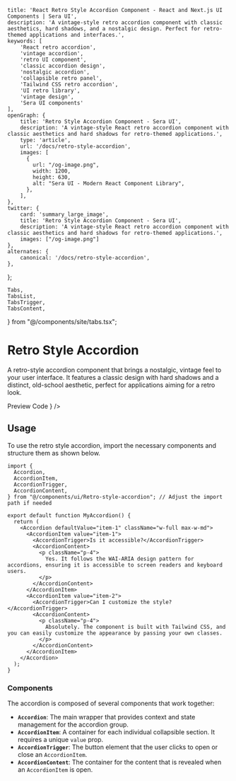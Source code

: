     title: 'React Retro Style Accordion Component - React and Next.js UI Components | Sera UI',
    description: 'A vintage-style retro accordion component with classic aesthetics, hard shadows, and a nostalgic design. Perfect for retro-themed applications and interfaces.',
    keywords: [
        'React retro accordion',
        'vintage accordion',
        'retro UI component',
        'classic accordion design',
        'nostalgic accordion',
        'collapsible retro panel',
        'Tailwind CSS retro accordion',
        'UI retro library',
        'vintage design',
        'Sera UI components'
    ],
    openGraph: {
        title: 'Retro Style Accordion Component - Sera UI',
        description: 'A vintage-style React retro accordion component with classic aesthetics and hard shadows for retro-themed applications.',
        type: 'article',
        url: '/docs/retro-style-accordion',
        images: [
          {
            url: "/og-image.png",
            width: 1200,
            height: 630,
            alt: "Sera UI - Modern React Component Library",
          },
        ],
    },
    twitter: {
        card: 'summary_large_image',
        title: 'Retro Style Accordion Component - Sera UI',
        description: 'A vintage-style React retro accordion component with classic aesthetics and hard shadows for retro-themed applications.',
        images: ["/og-image.png"]
    },
    alternates: {
        canonical: '/docs/retro-style-accordion',
    },
};

    Tabs,
    TabsList,
    TabsTrigger,
    TabsContent,
} from "@/components/site/tabs.tsx";


# Retro Style Accordion <AI dir="left"/>

A retro-style accordion component that brings a nostalgic, vintage feel to your user interface. It features a classic design with hard shadows and a distinct, old-school aesthetic, perfect for applications aiming for a retro look.

<Tabs defaultValue="preview" className="">
  <TabsList>
    <TabsTrigger value="preview">Preview</TabsTrigger>
    <TabsTrigger value="code">Code</TabsTrigger>
  </TabsList>
  <TabsContent value="preview">
    <ComponentRenderer component={<RetroStyleAccordionDemo />} />
  </TabsContent>
  <TabsContent value="code">
    <CodeBlock filePath="src/app/docs/retro-style-accordion/retro-style-accordion.tsx" />
  </TabsContent>
</Tabs>

## Usage

To use the retro style accordion, import the necessary components and structure them as shown below.

```tsx
import {
  Accordion,
  AccordionItem,
  AccordionTrigger,
  AccordionContent,
} from "@/components/ui/Retro-style-accordion"; // Adjust the import path if needed

export default function MyAccordion() {
  return (
    <Accordion defaultValue="item-1" className="w-full max-w-md">
      <AccordionItem value="item-1">
        <AccordionTrigger>Is it accessible?</AccordionTrigger>
        <AccordionContent>
          <p className="p-4">
            Yes. It follows the WAI-ARIA design pattern for accordions, ensuring it is accessible to screen readers and keyboard users.
          </p>
        </AccordionContent>
      </AccordionItem>
      <AccordionItem value="item-2">
        <AccordionTrigger>Can I customize the style?</AccordionTrigger>
        <AccordionContent>
          <p className="p-4">
            Absolutely. The component is built with Tailwind CSS, and you can easily customize the appearance by passing your own classes.
          </p>
        </AccordionContent>
      </AccordionItem>
    </Accordion>
  );
}
```

### Components

The accordion is composed of several components that work together:

-   **`Accordion`**: The main wrapper that provides context and state management for the accordion group.
-   **`AccordionItem`**: A container for each individual collapsible section. It requires a unique `value` prop.
-   **`AccordionTrigger`**: The button element that the user clicks to open or close an `AccordionItem`.
-   **`AccordionContent`**: The container for the content that is revealed when an `AccordionItem` is open.
